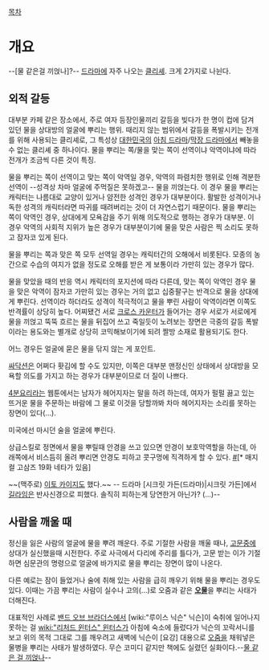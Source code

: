 [[목차]]

= 개요 =
--[물 같은걸 끼얹나]?--
[[드라마]]에 자주 나오는 [[클리셰]]. 크게 2가지로 나뉜다.

== 외적 갈등 ==
대부분 카페 같은 장소에서, 주로 여자 등장인물끼리 갈등을 빚다가 한 명이 컵에 담겨 있던 물을 상대방의 얼굴에 뿌리는 행위. 때리지 않는 범위에서 갈등을 폭발시키는 전개를 위해 사용되는 클리셰로, 그 특성상 [[대한민국]]의 [[아침 드라마]]/[[막장 드라마]]에서 빼놓을 수 없는 클리셰 중 하나이다. 물을 뿌리는 쪽/물을 맞는 쪽이 선역이냐 악역이냐에 따라 전개가 조금씩 다른 것이 특징.

물을 뿌리는 쪽이 선역이고 맞는 쪽이 악역일 경우, 악역의 파렴치한 행위로 인해 격분한 선역이 --성격상 차마 얼굴에 주먹질은 못하겠고-- 물을 끼얹는다. 이 경우 물을 뿌리는 캐릭터는 나름대로 교양이 있거나 얌전한 성격인 경우가 대부분이다. 활발한 성격이거나 독한 성격의 캐릭터라면 따귀를 때려버리는 것이 더 자연스럽기 때문이다. 물을 뿌리는 쪽이 악역인 경우, 상대에게 모욕감을 주기 위해 의도적으로 행하는 경우가 대부분. 이 경우 악역의 사회적 지위가 높은 경우가 대부분이기에 물을 맞은 사람은 찍 소리도 못하고 잠자코 있게 된다.

물을 뿌리는 쪽과 맞은 쪽 모두 선역일 경우는 캐릭터간의 오해에서 비롯된다. 모종의 농간으로 수습의 여지가 없을 정도로 오해를 받은 게 보통이라 가만히 있는 경우가 많다.

물을 맞았을 때의 반응 역시 캐릭터의 포지션에 따라 다른데, 맞는 쪽이 악역인 경우 물을 맞은 악역이 잠자코 가만히 있는 경우는 거의 없고 십중팔구는 반격으로 물을 상대에게 뿌린다. 선역이라 하더라도 성격이 적극적이고 물을 뿌린 사람이 악역이라면 이쪽도 반격률이 상당히 높다. 어찌됐건 서로 [[크로스 카운터]]가 들어가는 경우 서로가 서로에게 물을 끼얹고 뚝뚝 흐르는 물을 뒤집어 쓰고 죽일듯이 노려보는 장면은 극중의 갈등 폭발이라는 용도와는 별개로 상당히 코믹해보이기에 되려 짤방 소재로 활용되기도 한다.

어느 경우든 얼굴에 묻은 물을 닦지 않는 게 포인트.

[[싸닥션]]은 어쩌다 홧김에 할 수도 있지만, 이쪽은 대부분 맨정신인 상태에서 상대방을 모욕할 의도를 가지고 하는 경우가 대부분이므로 더 질이 나쁘다.

[[4분요리]]라는 웹툰에서는 남자가 헤어지자는 말을 하려 하는데, 여자가 펄펄 끓고 있는 뜨거운 물을 주문하는 바람에 그 물로 이것을 당할까봐 차마 헤어지자는 소리를 못하는 장면이 있다(…).

미국에선 마시던 술을 얼굴에 뿌린다.

상급스킬로 정면에서 물을 뿌릴때 안경을 쓰고 있으면 안경이 보호막역할을 하는데, 
아래쪽에서 비스듬히 올려 뿌리면 안경도 피하고 콧구멍에 직격하게 할 수 있다. [http://comic.naver.com/webtoon/detail.nhn?titleId=597466&no=19&weekday=thu #][* 매지컬 고삼즈 19화 네타가 있음]

~~(맥주로) [[이토 카이지]]도 했다.~~
-- 드라마 [시크릿 가든(드라마)|시크릿 가든]에서 [[길라임]]은 반사신경으로 피했다. 솔직히 피하는게 당연한거 아닌가? (...)--

== 사람을 깨울 때 ==
정신을 잃은 사람의 얼굴에 물을 뿌려 깨운다. 주로 기절한 사람을 깨울 때나, [[고문]]중에 상대가 실신했을때 시전한다. 주로 사극에서 다리에 주리를 틀다가, 고문 받는 이가 기절하면 심문관의 명령으로 얼굴에 바가지로 물을 뿌리는 장면이 많이 나온다.

다른 예로는 잠이 들었거나 술에 취해 있는 사람을 급히 깨우기 위해 물을 뿌리는 경우도 있다. 이때는 가끔 뿌리는 사람이 실수나 고의(...)로 오줌과 같은 '''[[오물]]'''을 뿌리는 사태가 더해진다.

대표적인 사례로 [[밴드 오브 브라더스]]에서 [wiki:"루이스 닉슨" 닉슨]이 숙취에 일어나지 못하는 걸 [[wiki:"리처드 윈터스" 윈터스]]가 아침에 숙소에 들렀다가 닉슨의 꼬락서니를 보고 위의 목적 그대로 그를 깨우려고 새벽에 닉슨이 [요강] 대용으로 [[오줌]]을 채워넣은 물병을 뿌리는 사태가 발생하였다. 무슨 코미디 같지만 책에도 실렸던 실화이다.--[[물 같은 걸 끼얹나]]--
